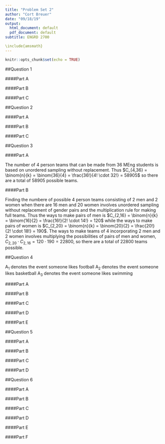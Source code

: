 ```yaml
---
title: "Problem Set 2"
author: "Cort Breuer"
date: "09/18/19"
output:
  html_document: default
  pdf_document: default
subtitle: ENGRD 2700

\include{amsmath}
---
```


```r
knitr::opts_chunk$set(echo = TRUE)
```

##Question 1

####Part A



####Part B

####Part C

##Question 2

####Part A

####Part B

####Part C

##Question 3

####Part A

The number of 4 person teams that can be made from 36 MEng students is based on unordered sampling without replacement. Thus $C_{4,36} = \binom{n}{k} = \binom{36}{4} = \frac{36!}{4! \cdot 32!} = 58905$ so there are a total of 58905 possible teams.

####Part B

Finding the numbere of possible 4 person teams consisting of 2 men and 2 women when there are 16 men and 20 women involves unordered sampling without replacement of gender pairs and the multiplication rule for making full teams. Thus the ways to make pairs of men is $C_{2,16} = \binom{n}{k} = \binom{16}{2} = \frac{16!}{2! \cdot 14!} = 120$ while the ways to make pairs of women is $C_{2,20} = \binom{n}{k} = \binom{20}{2} = \frac{20!}{2! \cdot 18!} = 190$. The ways to make teams of 4 incorporating 2 men and 2 women involves multiplying the possibilities of pairs of men and women, $C_{2,20} \cdot C_{2,16} = 120 \cdot 190 = 22800$, so there are a total of 22800 teams possible.

##Question 4

A~1~ denotes the event someone likes football
A~2~ denotes the event someone likes basketball
A~3~ denotes the event someone likes swimming



####Part A





####Part B

####Part C

####Part D

####Part E

##Question 5

####Part A

####Part B

####Part C

####Part D

##Question 6

####Part A

####Part B

####Part C

####Part D

####Part E

####Part F